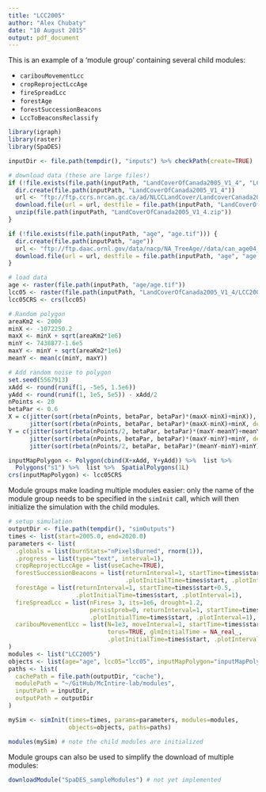 ```yaml
---
title: "LCC2005"
author: "Alex Chubaty"
date: "10 August 2015"
output: pdf_document
---
```


This is an example of a 'module group' containing several child modules:

- `caribouMovementLcc`
- `cropReprojectLccAge`
- `fireSpreadLcc`
- `forestAge`
- `forestSuccessionBeacons`
- `LccToBeaconsReclassify`

```r
library(igraph)
library(raster)
library(SpaDES)

inputDir <- file.path(tempdir(), "inputs") %>% checkPath(create=TRUE)

# download data (these are large files!)
if (!file.exists(file.path(inputPath, "LandCoverOfCanada2005_V1_4", "LCC2005_V1_4a.tif"))) {
  dir.create(file.path(inputPath, "LandCoverOfCanada2005_V1_4"))
  url <- "ftp://ftp.ccrs.nrcan.gc.ca/ad/NLCCLandCover/LandcoverCanada2005_250m/LandCoverOfCanada2005_V1_4.zip"
  download.file(url = url, destfile = file.path(inputPath, "LandCoverOfCanada2005_V1_4.zip"))
  unzip(file.path(inputPath, "LandCoverOfCanada2005_V1_4.zip"))
}

if (!file.exists(file.path(inputPath, "age", "age.tif"))) {
  dir.create(file.path(inputPath, "age"))
  url <- "ftp://ftp.daac.ornl.gov/data/nacp/NA_TreeAge//data/can_age04_1km.tif"
  download.file(url = url, destfile = file.path(inputPath, "age", "age.tif"))
}

# load data
age <- raster(file.path(inputPath, "age/age.tif"))
lcc05 <- raster(file.path(inputPath, "LandCoverOfCanada2005_V1_4/LCC2005_V1_4a.tif"))
lcc05CRS <- crs(lcc05)

# Random polygon
areaKm2 <- 2000
minX <- -1072250.2
maxX <- minX + sqrt(areaKm2*1e6)
minY <- 7438877-1.6e5
maxY <- minY + sqrt(areaKm2*1e6)
meanY <- mean(c(minY, maxY))

# Add random noise to polygon
set.seed(5567913)
xAdd <- round(runif(1, -5e5, 1.5e6))
yAdd <- round(runif(1, 1e5, 5e5)) - xAdd/2
nPoints <- 20
betaPar <- 0.6
X = c(jitter(sort(rbeta(nPoints, betaPar, betaPar)*(maxX-minX)+minX)),
      jitter(sort(rbeta(nPoints, betaPar, betaPar)*(maxX-minX)+minX, decreasing = TRUE)))
Y = c(jitter(sort(rbeta(nPoints/2, betaPar, betaPar)*(maxY-meanY)+meanY)),
      jitter(sort(rbeta(nPoints, betaPar, betaPar)*(maxY-minY)+minY, decreasing = TRUE)),
      jitter(sort(rbeta(nPoints/2, betaPar, betaPar)*(meanY-minY)+minY)))

inputMapPolygon <- Polygon(cbind(X+xAdd, Y+yAdd)) %>%  list %>% 
  Polygons("s1") %>%  list %>%  SpatialPolygons(1L)
crs(inputMapPolygon) <- lcc05CRS
```

Module groups make loading multiple modules easier: only the name of the module group needs to be specified in the `simInit` call, which will then initialize the simulation with the child modules.

```r
# setup simulation
outputDir <- file.path(tempdir(), "simOutputs")
times <- list(start=2005.0, end=2020.0)
parameters <- list(
  .globals = list(burnStats="nPixelsBurned", rnorm(1)),
  .progress = list(type="text", interval=1),
  cropReprojectLccAge = list(useCache=TRUE),
  forestSuccessionBeacons = list(returnInterval=1, startTime=times$start,
                                 .plotInitialTime=times$start, .plotInterval=1),
  forestAge = list(returnInterval=1, startTime=times$start+0.5,
                   .plotInitialTime=times$start, .plotInterval=1),
  fireSpreadLcc = list(nFires= 3, its=1e6, drought=1.2,
                       persistprob=0, returnInterval=1, startTime=times$start+1,
                       .plotInitialTime=times$start, .plotInterval=1),
  caribouMovementLcc = list(N=1e3, moveInterval=1, startTime=times$start+1,
                            torus=TRUE, glmInitialTime = NA_real_,
                            .plotInitialTime=times$start, .plotInterval=1)
)
modules <- list("LCC2005")
objects <- list(age="age", lcc05="lcc05", inputMapPolygon="inputMapPolygon")
paths <- list(
  cachePath = file.path(outputDir, "cache"),
  modulePath = "~/GitHub/McIntire-lab/modules",
  inputPath = inputDir,
  outputPath = outputDir
)

mySim <- simInit(times=times, params=parameters, modules=modules,
                 objects=objects, paths=paths)

modules(mySim) # note the child modules are initialized
```

Module groups can also be used to simplify the download of multiple modules:

```r
downloadModule("SpaDES_sampleModules") # not yet implemented
```
